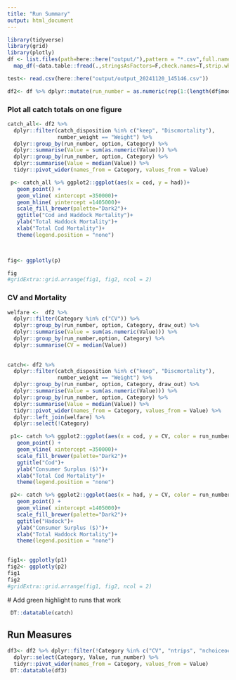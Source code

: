 ```yaml
---
title: "Run Summary"
output: html_document
---
```


```r

library(tidyverse)
library(grid)
library(plotly)
df <- list.files(path=here::here("output/"),pattern = "*.csv",full.names = T) %>% 
  map_df(~data.table::fread(.,stringsAsFactors=F,check.names=T,strip.white=T))

test<- read.csv(here::here("output/output_20241120_145146.csv"))

df2<- df %>% dplyr::mutate(run_number = as.numeric(rep(1:(length(df$mode)/90), each = 90)))

```



### Plot all catch totals on one figure

```r
  
catch_all<- df2 %>% 
  dplyr::filter(catch_disposition %in% c("keep", "Discmortality"),
                number_weight == "Weight") %>%
  dplyr::group_by(run_number, option, Category) %>%
  dplyr::summarise(Value = sum(as.numeric(Value))) %>%
  dplyr::group_by(run_number, option, Category) %>%
  dplyr::summarise(Value = median(Value)) %>% 
  tidyr::pivot_wider(names_from = Category, values_from = Value) 

 p<- catch_all %>% ggplot2::ggplot(aes(x = cod, y = had))+
   geom_point() +
   geom_vline( xintercept =350000)+
   geom_hline( yintercept =1405000)+
   scale_fill_brewer(palette="Dark2")+
   ggtitle("Cod and Haddock Mortality")+
   ylab("Total Haddock Mortality")+
   xlab("Total Cod Mortality")+
   theme(legend.position = "none")


 
fig<- ggplotly(p)

fig
#gridExtra::grid.arrange(fig1, fig2, ncol = 2)

```
### CV and Mortality

```r

welfare <-  df2 %>%
  dplyr::filter(Category %in% c("CV")) %>%
  dplyr::group_by(run_number, option, Category, draw_out) %>%
  dplyr::summarise(Value = sum(as.numeric(Value))) %>%
  dplyr::group_by(run_number,option, Category) %>%
  dplyr::summarise(CV = median(Value)) 
  
  
catch<- df2 %>% 
  dplyr::filter(catch_disposition %in% c("keep", "Discmortality"),
                number_weight == "Weight") %>%
  dplyr::group_by(run_number, option, Category, draw_out) %>%
  dplyr::summarise(Value = sum(as.numeric(Value))) %>%
  dplyr::group_by(run_number, option, Category) %>%
  dplyr::summarise(Value = median(Value)) %>% 
  tidyr::pivot_wider(names_from = Category, values_from = Value) %>% 
  dplyr::left_join(welfare) %>% 
  dplyr::select(!Category)

 p1<- catch %>% ggplot2::ggplot(aes(x = cod, y = CV, color = run_number))+
   geom_point() +
   geom_vline( xintercept =350000)+
   scale_fill_brewer(palette="Dark2")+
   ggtitle("Cod")+
   ylab("Consumer Surplus ($)")+
   xlab("Total Cod Mortality")+
   theme(legend.position = "none")

 p2<- catch %>% ggplot2::ggplot(aes(x = had, y = CV, color = run_number))+
   geom_point() +
   geom_vline( xintercept =1405000)+
   scale_fill_brewer(palette="Dark2")+
   ggtitle("Hadock")+
   ylab("Consumer Surplus ($)")+
   xlab("Total Haddock Mortality")+
   theme(legend.position = "none")

 
fig1<- ggplotly(p1)
fig2<- ggplotly(p2)
fig1
fig2
#gridExtra::grid.arrange(fig1, fig2, ncol = 2)

```

 # Add green highlight to runs that work

```r
 DT::datatable(catch)
```







## Run Measures

```r

df3<- df2 %>% dplyr::filter(!Category %in% c("CV", "ntrips", "nchoiceoccasions","cod" , "had")) %>% 
  dplyr::select(Category, Value, run_number) %>% 
  tidyr::pivot_wider(names_from = Category, values_from = Value)
 DT::datatable(df3)
```
